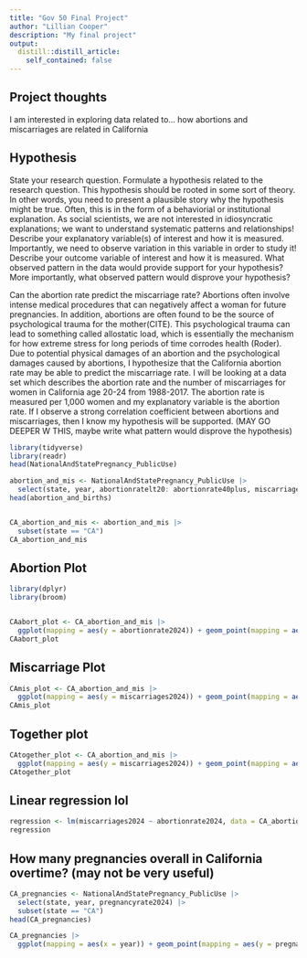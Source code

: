 ```yaml
---
title: "Gov 50 Final Project"
author: "Lillian Cooper"
description: "My final project"
output:
  distill::distill_article:
    self_contained: false
---
```



## Project thoughts

I am interested in exploring data related to... how abortions and miscarriages are related in California 

## Hypothesis

State your research question.
Formulate a hypothesis related to the research question. This hypothesis should be rooted in some sort of theory. In other words, you need to present a plausible story why the hypothesis might be true. Often, this is in the form of a behaviorial or institutional explanation. As social scientists, we are not interested in idiosyncratic explanations; we want to understand systematic patterns and relationships!
Describe your explanatory variable(s) of interest and how it is measured. Importantly, we need to observe variation in this variable in order to study it!
Describe your outcome variable of interest and how it is measured.
What observed pattern in the data would provide support for your hypothesis? More importantly, what observed pattern would disprove your hypothesis?

Can the abortion rate predict the miscarriage rate? Abortions often involve intense medical procedures that can negatively affect a woman for future pregnancies. In addition, abortions are often found to be the source of psychological trauma for the mother(CITE). This psychological trauma can lead to something called allostatic load, which is essentially the mechanism for how extreme stress for long periods of time corrodes health (Roder). Due to potential physical damages of an abortion and the psychological damages caused by abortions, I hypothesize that the California abortion rate may be able to predict the miscarriage rate. 
I will be looking at a data set which describes the abortion rate and the number of miscarriages for women in California age 20-24 from 1988-2017. The abortion rate is measured per 1,000 women and my explanatory variable is the abortion rate.
If I observe a strong correlation coefficient between abortions and miscarriages, then I know my hypothesis will be supported. (MAY GO DEEPER W THIS, maybe write what pattern would disprove the hypothesis) 


```r
library(tidyverse)
library(readr)
head(NationalAndStatePregnancy_PublicUse)

abortion_and_mis <- NationalAndStatePregnancy_PublicUse |>
  select(state, year, abortionratelt20: abortionrate40plus, miscarriageslt20: miscarriages40plus)
head(abortion_and_births)


CA_abortion_and_mis <- abortion_and_mis |>
  subset(state == "CA")
CA_abortion_and_mis
```
## Abortion Plot

```r
library(dplyr)
library(broom)


CAabort_plot <- CA_abortion_and_mis |> 
  ggplot(mapping = aes(y = abortionrate2024)) + geom_point(mapping = aes(x = year)) + labs(x = "Year", y = "Abortion Rate Among Women in CA Age 20-24 (per 1,000)") +  geom_smooth(mapping = aes(x = year), method = "lm")
CAabort_plot

```

## Miscarriage Plot

```r
CAmis_plot <- CA_abortion_and_mis |>
  ggplot(mapping = aes(y = miscarriages2024)) + geom_point(mapping = aes(x = year)) + labs(x = "Year", y = "Miscarriages Among Women in CA age 20-24") + geom_smooth(mapping = aes(x = year), method = "lm")
CAmis_plot

```

## Together plot

```r
CAtogether_plot <- CA_abortion_and_mis |>
  ggplot(mapping = aes(y = miscarriages2024)) + geom_point(mapping = aes(x = abortionrate2024)) + labs(x = "Abortion Rate Among Women in CA Age 20-24 (per 1,000)", y = "Miscarriages Among Women in CA age 20-24") +  geom_smooth(mapping = aes(x = abortionrate2024), method = "lm")
CAtogether_plot

```

## Linear regression lol

```r
regression <- lm(miscarriages2024 ~ abortionrate2024, data = CA_abortion_and_mis)
regression

```

## How many pregnancies overall in California overtime? (may not be very useful)

```r
CA_pregnancies <- NationalAndStatePregnancy_PublicUse |>
  select(state, year, pregnancyrate2024) |>
  subset(state == "CA")
head(CA_pregnancies)

CA_pregnancies |> 
  ggplot(mapping = aes(x = year)) + geom_point(mapping = aes(y = pregnancyrate2024))
  


```
